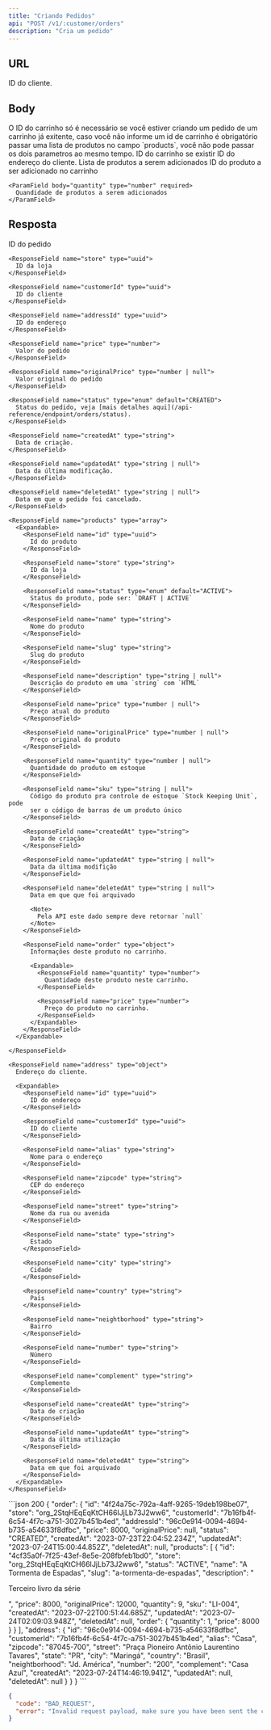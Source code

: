 ```yaml
---
title: "Criando Pedidos"
api: "POST /v1/:customer/orders"
description: "Cria um pedido"
---
```


## URL

<ParamField path="customer" type="uuid" required>
  ID do cliente.
</ParamField>

## Body

<Note>
  O ID do carrinho só é necessário se você estiver criando um pedido de um carrinho já exitente,
  caso você não informe um id de carrinho é obrigatório passar uma lista de produtos no campo `products`,
  você não pode passar os dois parametros ao mesmo tempo.
</Note>

<ParamField body="id" type="uuid">
  ID do carrinho se existir
</ParamField>

<ParamField body="address" type="uuid">
  ID do endereço do cliente.
</ParamField>

<ParamField body="products" type="array">
  Lista de produtos a serem adicionados

  <Expandable>
    <ParamField body="id" type="uuid" required>
      ID do produto a ser adicionado no carrinho
    </ParamField>

    <ParamField body="quantity" type="number" required>
      Quandidade de produtos a serem adicionados
    </ParamField>
  </Expandable>
</ParamField>

## Resposta

<ResponseField name="order" type="object">
  <Expandable>
    <ResponseField name="id" type="uuid">
      ID do pedido
    </ResponseField>

    <ResponseField name="store" type="uuid">
      ID da loja
    </ResponseField>

    <ResponseField name="customerId" type="uuid">
      ID do cliente
    </ResponseField>

    <ResponseField name="addressId" type="uuid">
      ID do endereço
    </ResponseField>

    <ResponseField name="price" type="number">
      Valor do pedido
    </ResponseField>

    <ResponseField name="originalPrice" type="number | null">
      Valor original do pedido
    </ResponseField>

    <ResponseField name="status" type="enum" default="CREATED">
      Status do pedido, veja [mais detalhes aqui](/api-reference/endpoint/orders/status).
    </ResponseField>

    <ResponseField name="createdAt" type="string">
      Data de criação.
    </ResponseField>

    <ResponseField name="updatedAt" type="string | null">
      Data da última modificação.
    </ResponseField>

    <ResponseField name="deletedAt" type="string | null">
      Data em que o pedido foi cancelado.
    </ResponseField>

    <ResponseField name="products" type="array">
      <Expandable>
        <ResponseField name="id" type="uuid">
          Id do produto
        </ResponseField>

        <ResponseField name="store" type="string">
          ID da loja
        </ResponseField>

        <ResponseField name="status" type="enum" default="ACTIVE">
          Status do produto, pode ser: `DRAFT | ACTIVE`
        </ResponseField>

        <ResponseField name="name" type="string">
          Nome do produto
        </ResponseField>

        <ResponseField name="slug" type="string">
          Slug do produto
        </ResponseField>

        <ResponseField name="description" type="string | null">
          Descrição do produto em uma `string` com `HTML`
        </ResponseField>

        <ResponseField name="price" type="number | null">
          Preço atual do produto
        </ResponseField>

        <ResponseField name="originalPrice" type="number | null">
          Preço original do produto
        </ResponseField>

        <ResponseField name="quantity" type="number | null">
          Quantidade do produto em estoque
        </ResponseField>

        <ResponseField name="sku" type="string | null">
          Código do produto pra controle de estoque `Stock Keeping Unit`, pode
          ser o código de barras de um produto único
        </ResponseField>

        <ResponseField name="createdAt" type="string">
          Data de criação
        </ResponseField>

        <ResponseField name="updatedAt" type="string | null">
          Data da última modifição
        </ResponseField>

        <ResponseField name="deletedAt" type="string | null">
          Data em que que foi arquivado

          <Note>
            Pela API este dado sempre deve retornar `null`
          </Note>
        </ResponseField>

        <ResponseField name="order" type="object">
          Informações deste produto no carrinho.

          <Expandable>
            <ResponseField name="quantity" type="number">
              Quantidade deste produto neste carrinho.
            </ResponseField>

            <ResponseField name="price" type="number">
              Preço do produto no carrinho.
            </ResponseField>
          </Expandable>
        </ResponseField>
      </Expandable>

    </ResponseField>

    <ResponseField name="address" type="object">
      Endereço do cliente.

      <Expandable>
        <ResponseField name="id" type="uuid">
          ID do endereço
        </ResponseField>

        <ResponseField name="customerId" type="uuid">
          ID do cliente
        </ResponseField>

        <ResponseField name="alias" type="string">
          Nome para o endereço
        </ResponseField>

        <ResponseField name="zipcode" type="string">
          CEP do endereço
        </ResponseField>

        <ResponseField name="street" type="string">
          Nome da rua ou avenida
        </ResponseField>

        <ResponseField name="state" type="string">
          Estado
        </ResponseField>

        <ResponseField name="city" type="string">
          Cidade
        </ResponseField>

        <ResponseField name="country" type="string">
          País
        </ResponseField>

        <ResponseField name="neightborhood" type="string">
          Bairro
        </ResponseField>

        <ResponseField name="number" type="string">
          Número
        </ResponseField>

        <ResponseField name="complement" type="string">
          Complemento
        </ResponseField>

        <ResponseField name="createdAt" type="string">
          Data de criação
        </ResponseField>

        <ResponseField name="updatedAt" type="string">
          Data da última utilização
        </ResponseField>

        <ResponseField name="deletedAt" type="string">
          Data em que foi arquivado
        </ResponseField>
      </Expandable>
    </ResponseField>
  </Expandable>
</ResponseField>

<ResponseExample>
```json 200
{
  "order": {
    "id": "4f24a75c-792a-4aff-9265-19deb198be07",
    "store": "org_2StqHEqEqKtCH66IJjLb73J2ww6",
    "customerId": "7b16fb4f-6c54-4f7c-a751-3027b451b4ed",
    "addressId": "96c0e914-0094-4694-b735-a54633f8dfbc",
    "price": 8000,
    "originalPrice": null,
    "status": "CREATED",
    "createdAt": "2023-07-23T22:04:52.234Z",
    "updatedAt": "2023-07-24T15:00:44.852Z",
    "deletedAt": null,
    "products": [
      {
        "id": "4cf35a0f-7f25-43ef-8e5e-208fbfeb1bd0",
        "store": "org_2StqHEqEqKtCH66IJjLb73J2ww6",
        "status": "ACTIVE",
        "name": "A Tormenta de Espadas",
        "slug": "a-tormenta-de-espadas",
        "description": "<p>Terceiro livro da série</p>",
        "price": 8000,
        "originalPrice": 12000,
        "quantity": 9,
        "sku": "LI-004",
        "createdAt": "2023-07-22T00:51:44.685Z",
        "updatedAt": "2023-07-24T02:09:03.948Z",
        "deletedAt": null,
        "order": {
          "quantity": 1,
          "price": 8000
        }
      }
    ],
    "address": {
      "id": "96c0e914-0094-4694-b735-a54633f8dfbc",
      "customerId": "7b16fb4f-6c54-4f7c-a751-3027b451b4ed",
      "alias": "Casa",
      "zipcode": "87045-700",
      "street": "Praça Pioneiro Antônio Laurentino Tavares",
      "state": "PR",
      "city": "Maringá",
      "country": "Brasil",
      "neightborhood": "Jd. América",
      "number": "200",
      "complement": "Casa Azul",
      "createdAt": "2023-07-24T14:46:19.941Z",
      "updatedAt": null,
      "deletedAt": null
    }
  }
}
```

```json 400
{
  "code": "BAD_REQUEST",
  "error": "Invalid request payload, make sure you have been sent the correct data."
}
```
</ResponseExample>
